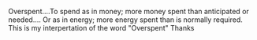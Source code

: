 {{rfc}}
Overspent....To spend as in money; more money spent  than anticipated or needed.... Or as in energy; more energy spent than is normally required.
This is my interpertation of the word "Overspent"
Thanks